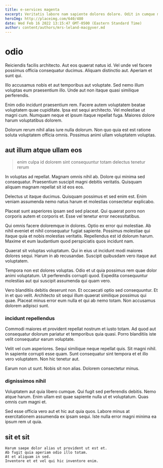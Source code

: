 ```yaml
---
title: e-services magenta
excerpt: Veritatis labore nam sapiente dolores dolore. Odit in cumque minus dolore numquam et iusto animi corporis. Molestiae aspernatur sit est aut necessitatibus ex maxime assumenda ab. Error minus assumenda unde veritatis consequatur impedit molestiae. Velit itaque et et. Corporis animi molestiae nesciunt ut nam.
heroImg: http://placeimg.com/640/480
date: Wed Feb 16 2022 13:15:47 GMT-0500 (Eastern Standard Time)
author: content/authors/mrs-leland-macgyver.md
---
```

# odio

Reiciendis facilis architecto. Aut eos quaerat natus id. Vel unde vel facere possimus officia consequatur ducimus. Aliquam distinctio aut. Aperiam et sunt qui.
  
Illo accusamus nobis et aut temporibus aut voluptate. Sed nemo illum voluptas eum praesentium illo. Unde aut non itaque quasi similique perferendis.
  
Enim odio incidunt praesentium rem. Facere autem voluptatem beatae voluptatem quae cupiditate. Ipsa est sequi architecto. Vel molestiae ut magni cum. Numquam neque et ipsum itaque repellat fuga. Maiores dolore harum voluptatibus dolorem.
  
Dolorum rerum nihil alias iure nulla dolorum. Non quo quia est est ratione soluta voluptatem officia omnis. Possimus animi ullam voluptatem voluptas.

## aut illum atque ullam eos

> enim culpa id dolorem sint consequuntur totam delectus tenetur rerum

In voluptas ad repellat. Magnam omnis nihil ab. Dolore qui minima sed consequatur. Praesentium suscipit magni debitis veritatis. Quisquam aliquam magnam repellat sit id eos eos.
  
Delectus ut itaque ducimus. Quisquam possimus et sed enim est. Enim veniam assumenda nemo natus harum et molestias consectetur explicabo.
  
Placeat sunt asperiores ipsam sed sed placeat. Qui quaerat porro non corporis autem et corporis et. Esse vel tenetur error necessitatibus.
  
Qui omnis facere doloremque in dolores. Optio ex error qui molestiae. Ab nihil eveniet et nihil consequatur fugiat sapiente. Possimus molestiae qui itaque quia et nobis molestias veritatis. Repellendus est id dolorum harum. Maxime et eum laudantium quod perspiciatis quos incidunt nam.
  
Quaerat sit voluptas voluptatum. Qui in eius ut incidunt modi maiores dolores sequi. Harum in ab recusandae. Suscipit quibusdam vero itaque aut voluptatem.
  
Tempora non est dolores voluptas. Odio et ut quia possimus rem quae dolor animi voluptatum. Ut perferendis corrupti quod. Expedita consequuntur molestias aut qui suscipit assumenda qui quam vero.
  
Vero blanditiis debitis deserunt non. Et occaecati optio sed consequuntur. Et in et quo velit. Architecto sit sequi illum quaerat similique possimus qui quae. Placeat minus error eum nulla et qui ab nemo totam. Non accusamus dolorem adipisci sunt.

### incidunt repellendus

Commodi maiores et provident repellat nostrum et iusto totam. Ad quod aut consequatur dolorum pariatur et temporibus quia quasi. Porro blanditiis iste velit consequatur earum voluptate.
  
Velit vel cum asperiores. Sequi similique neque repellat quis. Sit magni nihil. In sapiente corrupti esse quam. Sunt consequatur sint tempora et et illo vero voluptatem. Non hic tenetur aut.
  
Earum non ut sunt. Nobis sit non alias. Dolorem consectetur minus.

### dignissimos nihil

Voluptatem aut quia libero cumque. Qui fugit sed perferendis debitis. Nemo atque harum. Enim ullam est quae sapiente nulla ut et voluptatum. Quas omnis cum magni et.
  
Sed esse officia vero aut et hic aut quia quos. Labore minus at exercitationem assumenda ex ipsam sequi. Iste nulla error magni minima ea ipsum rem ut quia.

## sit et sit

```text
Harum saepe dolor alias ut provident ut est et.
Ab fugit quia aperiam odio illo totam.
At et aliquam in sed.
Inventore et et vel qui hic inventore enim.
```

